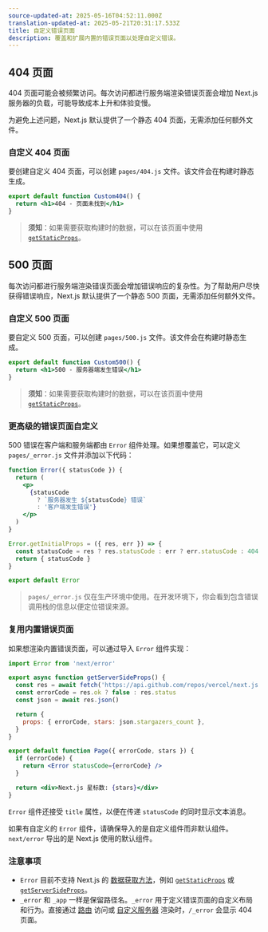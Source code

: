 ```yaml
---
source-updated-at: 2025-05-16T04:52:11.000Z
translation-updated-at: 2025-05-21T20:31:17.533Z
title: 自定义错误页面
description: 覆盖和扩展内置的错误页面以处理自定义错误。
---
```


## 404 页面

404 页面可能会被频繁访问。每次访问都进行服务端渲染错误页面会增加 Next.js 服务器的负载，可能导致成本上升和体验变慢。

为避免上述问题，Next.js 默认提供了一个静态 404 页面，无需添加任何额外文件。

### 自定义 404 页面

要创建自定义 404 页面，可以创建 `pages/404.js` 文件。该文件会在构建时静态生成。

```jsx filename="pages/404.js"
export default function Custom404() {
  return <h1>404 - 页面未找到</h1>
}
```

> **须知**：如果需要获取构建时的数据，可以在该页面中使用 [`getStaticProps`](/docs/pages/building-your-application/data-fetching/get-static-props)。

## 500 页面

每次访问都进行服务端渲染错误页面会增加错误响应的复杂性。为了帮助用户尽快获得错误响应，Next.js 默认提供了一个静态 500 页面，无需添加任何额外文件。

### 自定义 500 页面

要自定义 500 页面，可以创建 `pages/500.js` 文件。该文件会在构建时静态生成。

```jsx filename="pages/500.js"
export default function Custom500() {
  return <h1>500 - 服务器端发生错误</h1>
}
```

> **须知**：如果需要获取构建时的数据，可以在该页面中使用 [`getStaticProps`](/docs/pages/building-your-application/data-fetching/get-static-props)。

### 更高级的错误页面自定义

500 错误在客户端和服务端都由 `Error` 组件处理。如果想覆盖它，可以定义 `pages/_error.js` 文件并添加以下代码：

```jsx
function Error({ statusCode }) {
  return (
    <p>
      {statusCode
        ? `服务器发生 ${statusCode} 错误`
        : '客户端发生错误'}
    </p>
  )
}

Error.getInitialProps = ({ res, err }) => {
  const statusCode = res ? res.statusCode : err ? err.statusCode : 404
  return { statusCode }
}

export default Error
```

> `pages/_error.js` 仅在生产环境中使用。在开发环境下，你会看到包含错误调用栈的信息以便定位错误来源。

### 复用内置错误页面

如果想渲染内置错误页面，可以通过导入 `Error` 组件实现：

```jsx
import Error from 'next/error'

export async function getServerSideProps() {
  const res = await fetch('https://api.github.com/repos/vercel/next.js')
  const errorCode = res.ok ? false : res.status
  const json = await res.json()

  return {
    props: { errorCode, stars: json.stargazers_count },
  }
}

export default function Page({ errorCode, stars }) {
  if (errorCode) {
    return <Error statusCode={errorCode} />
  }

  return <div>Next.js 星标数: {stars}</div>
}
```

`Error` 组件还接受 `title` 属性，以便在传递 `statusCode` 的同时显示文本消息。

如果有自定义的 `Error` 组件，请确保导入的是自定义组件而非默认组件。`next/error` 导出的是 Next.js 使用的默认组件。

### 注意事项

- `Error` 目前不支持 Next.js 的 [数据获取方法](/docs/pages/building-your-application/data-fetching)，例如 [`getStaticProps`](/docs/pages/building-your-application/data-fetching/get-static-props) 或 [`getServerSideProps`](/docs/pages/building-your-application/data-fetching/get-server-side-props)。
- `_error` 和 `_app` 一样是保留路径名。`_error` 用于定义错误页面的自定义布局和行为。直接通过 [路由](/docs/pages/building-your-application/routing) 访问或 [自定义服务器](/docs/pages/building-your-application/configuring/custom-server) 渲染时，`/_error` 会显示 404 页面。